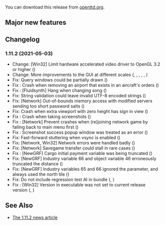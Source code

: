 {{en/-}}
{{en/Archive/OpenTTD/Navigation}}

{{en/Archive/OpenTTD/NaviPrevNext|prev=en/Archive/OpenTTD/OpenTTD 1.11.1|next=en/Archive/OpenTTD/OpenTTD 12.0|date=2021-05-03}}

You can download this release from [https://cdn.openttd.org/openttd-releases/ openttd.org].

==Major new features==

==Changelog==

===1.11.2 (2021-05-03)===
*Change: [Win32] Limit hardware accelerated video driver to OpenGL 3.2 or higher ({{en/GHIssue|9077}})
*Change: More improvements to the GUI at different scales ({{en/GHIssue|9075}}, {{en/GHIssue|9102}}, {{en/GHIssue|9107}}, {{en/GHIssue|9133}}, {{en/GHIssue|9174}}, {{en/GHIssue|9183}})
*Fix: Query windows could be partially drawn ({{en/GHIssue|9184}})
*Fix {{en/GHIssue|9113}}: Crash when removing an airport that exists in an aircraft's orders ({{en/GHIssue|9182}})
*Fix {{en/GHIssue|9117}}: [Fluidsynth] Hang when changing song ({{en/GHIssue|9181}})
*Fix: String validation could leave invalid UTF-8 encoded strings ({{en/GHIssue|9096}})
*Fix: [Network] Out-of-bounds memory access with modified servers sending too short password salts ({{en/GHIssue|9176}})
*Fix: Crash when extra viewport with zero height has sign in view ({{en/GHIssue|9175}})
*Fix {{en/GHIssue|9147}}: Crash when taking screenshots ({{en/GHIssue|9169}})
*Fix {{en/GHIssue|6598}}: [Network] Prevent crashes when (re)joining network game by falling back to main menu first ({{en/GHIssue|9163}})
*Fix {{en/GHIssue|9152}}: Screenshot success popup window was treated as an error ({{en/GHIssue|9159}})
*Fix: Fast-forward stuttering when vsync is enabled ({{en/GHIssue|9140}})
*Fix: [Network, Win32] Network errors were handled badly ({{en/GHIssue|9116}})
*Fix: [Network] Savegame transfer could stall in rare cases ({{en/GHIssue|9106}})
*Fix {{en/GHIssue|9097}}: [NewGRF] Cargo initial payment variable was being truncated ({{en/GHIssue|9098}})
*Fix: [NewGRF] Industry variable 66 and object variable 46 erroneously truncated the distance ({{en/GHIssue|9088}})
*Fix: [NewGRF] Industry variables 65 and 66 ignored the parameter, and always used the north tile ({{en/GHIssue|9088}})
*Fix: Do not include regression test AI in bundle ({{en/GHIssue|9068}}, {{en/GHIssue|9164}})
*Fix {{en/GHIssue|9062}}: [Win32] Version in executable was not set to current release version ({{en/GHIssue|9066}}, {{en/GHIssue|9154}})

==See Also==
*[https://www.openttd.org/news/2021/05/03/openttd-1-11-2 The 1.11.2 news article]